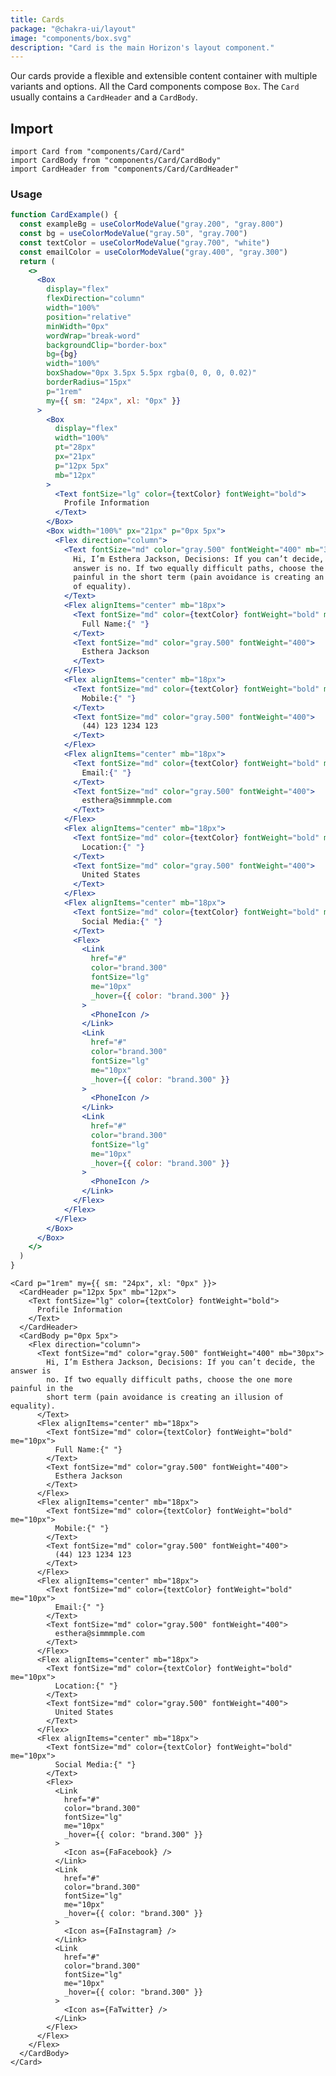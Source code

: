 ```yaml
---
title: Cards
package: "@chakra-ui/layout"
image: "components/box.svg"
description: "Card is the main Horizon's layout component."
---
```


Our cards provide a flexible and extensible content container with multiple
variants and options. All the Card components compose `Box`. The `Card` usually
contains a `CardHeader` and a `CardBody`.

## Import

```tsx
import Card from "components/Card/Card"
import CardBody from "components/Card/CardBody"
import CardHeader from "components/Card/CardHeader"
```

### Usage

```jsx
function CardExample() {
  const exampleBg = useColorModeValue("gray.200", "gray.800")
  const bg = useColorModeValue("gray.50", "gray.700")
  const textColor = useColorModeValue("gray.700", "white")
  const emailColor = useColorModeValue("gray.400", "gray.300")
  return (
    <>
      <Box
        display="flex"
        flexDirection="column"
        width="100%"
        position="relative"
        minWidth="0px"
        wordWrap="break-word"
        backgroundClip="border-box"
        bg={bg}
        width="100%"
        boxShadow="0px 3.5px 5.5px rgba(0, 0, 0, 0.02)"
        borderRadius="15px"
        p="1rem"
        my={{ sm: "24px", xl: "0px" }}
      >
        <Box
          display="flex"
          width="100%"
          pt="28px"
          px="21px"
          p="12px 5px"
          mb="12px"
        >
          <Text fontSize="lg" color={textColor} fontWeight="bold">
            Profile Information
          </Text>
        </Box>
        <Box width="100%" px="21px" p="0px 5px">
          <Flex direction="column">
            <Text fontSize="md" color="gray.500" fontWeight="400" mb="30px">
              Hi, I’m Esthera Jackson, Decisions: If you can’t decide, the
              answer is no. If two equally difficult paths, choose the one more
              painful in the short term (pain avoidance is creating an illusion
              of equality).
            </Text>
            <Flex alignItems="center" mb="18px">
              <Text fontSize="md" color={textColor} fontWeight="bold" me="10px">
                Full Name:{" "}
              </Text>
              <Text fontSize="md" color="gray.500" fontWeight="400">
                Esthera Jackson
              </Text>
            </Flex>
            <Flex alignItems="center" mb="18px">
              <Text fontSize="md" color={textColor} fontWeight="bold" me="10px">
                Mobile:{" "}
              </Text>
              <Text fontSize="md" color="gray.500" fontWeight="400">
                (44) 123 1234 123
              </Text>
            </Flex>
            <Flex alignItems="center" mb="18px">
              <Text fontSize="md" color={textColor} fontWeight="bold" me="10px">
                Email:{" "}
              </Text>
              <Text fontSize="md" color="gray.500" fontWeight="400">
                esthera@simmmple.com
              </Text>
            </Flex>
            <Flex alignItems="center" mb="18px">
              <Text fontSize="md" color={textColor} fontWeight="bold" me="10px">
                Location:{" "}
              </Text>
              <Text fontSize="md" color="gray.500" fontWeight="400">
                United States
              </Text>
            </Flex>
            <Flex alignItems="center" mb="18px">
              <Text fontSize="md" color={textColor} fontWeight="bold" me="10px">
                Social Media:{" "}
              </Text>
              <Flex>
                <Link
                  href="#"
                  color="brand.300"
                  fontSize="lg"
                  me="10px"
                  _hover={{ color: "brand.300" }}
                >
                  <PhoneIcon />
                </Link>
                <Link
                  href="#"
                  color="brand.300"
                  fontSize="lg"
                  me="10px"
                  _hover={{ color: "brand.300" }}
                >
                  <PhoneIcon />
                </Link>
                <Link
                  href="#"
                  color="brand.300"
                  fontSize="lg"
                  me="10px"
                  _hover={{ color: "brand.300" }}
                >
                  <PhoneIcon />
                </Link>
              </Flex>
            </Flex>
          </Flex>
        </Box>
      </Box>
    </>
  )
}
```

```tsx
<Card p="1rem" my={{ sm: "24px", xl: "0px" }}>
  <CardHeader p="12px 5px" mb="12px">
    <Text fontSize="lg" color={textColor} fontWeight="bold">
      Profile Information
    </Text>
  </CardHeader>
  <CardBody p="0px 5px">
    <Flex direction="column">
      <Text fontSize="md" color="gray.500" fontWeight="400" mb="30px">
        Hi, I’m Esthera Jackson, Decisions: If you can’t decide, the answer is
        no. If two equally difficult paths, choose the one more painful in the
        short term (pain avoidance is creating an illusion of equality).
      </Text>
      <Flex alignItems="center" mb="18px">
        <Text fontSize="md" color={textColor} fontWeight="bold" me="10px">
          Full Name:{" "}
        </Text>
        <Text fontSize="md" color="gray.500" fontWeight="400">
          Esthera Jackson
        </Text>
      </Flex>
      <Flex alignItems="center" mb="18px">
        <Text fontSize="md" color={textColor} fontWeight="bold" me="10px">
          Mobile:{" "}
        </Text>
        <Text fontSize="md" color="gray.500" fontWeight="400">
          (44) 123 1234 123
        </Text>
      </Flex>
      <Flex alignItems="center" mb="18px">
        <Text fontSize="md" color={textColor} fontWeight="bold" me="10px">
          Email:{" "}
        </Text>
        <Text fontSize="md" color="gray.500" fontWeight="400">
          esthera@simmmple.com
        </Text>
      </Flex>
      <Flex alignItems="center" mb="18px">
        <Text fontSize="md" color={textColor} fontWeight="bold" me="10px">
          Location:{" "}
        </Text>
        <Text fontSize="md" color="gray.500" fontWeight="400">
          United States
        </Text>
      </Flex>
      <Flex alignItems="center" mb="18px">
        <Text fontSize="md" color={textColor} fontWeight="bold" me="10px">
          Social Media:{" "}
        </Text>
        <Flex>
          <Link
            href="#"
            color="brand.300"
            fontSize="lg"
            me="10px"
            _hover={{ color: "brand.300" }}
          >
            <Icon as={FaFacebook} />
          </Link>
          <Link
            href="#"
            color="brand.300"
            fontSize="lg"
            me="10px"
            _hover={{ color: "brand.300" }}
          >
            <Icon as={FaInstagram} />
          </Link>
          <Link
            href="#"
            color="brand.300"
            fontSize="lg"
            me="10px"
            _hover={{ color: "brand.300" }}
          >
            <Icon as={FaTwitter} />
          </Link>
        </Flex>
      </Flex>
    </Flex>
  </CardBody>
</Card>
```
